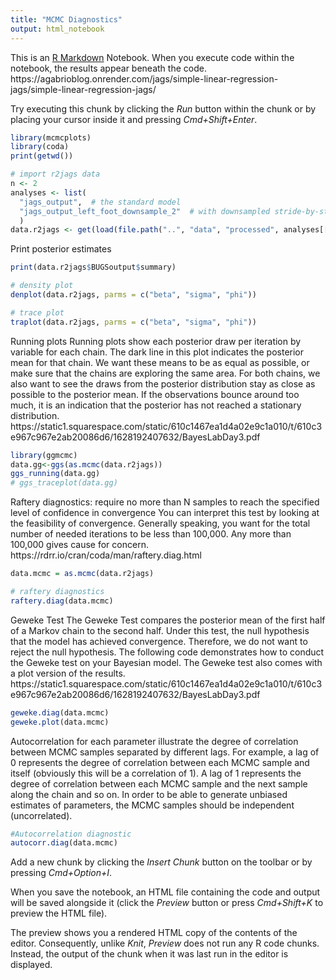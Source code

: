 ---
title: "MCMC Diagnostics"
output: html_notebook
---

This is an [R Markdown](http://rmarkdown.rstudio.com) Notebook. When you execute code within the notebook, the results appear beneath the code. 
https://agabrioblog.onrender.com/jags/simple-linear-regression-jags/simple-linear-regression-jags/

Try executing this chunk by clicking the *Run* button within the chunk or by placing your cursor inside it and pressing *Cmd+Shift+Enter*. 

```{r}
library(mcmcplots)
library(coda)
print(getwd())

# import r2jags data
n <- 2
analyses <- list(
  "jags_output",  # the standard model
  "jags_output_left_foot_downsample_2"  # with downsampled stride-by-stride data
  )
data.r2jags <- get(load(file.path("..", "data", "processed", analyses[[n]], "data_r2jags_AR1_stride_lengths_sub_05.RData")))   # 
```

Print posterior estimates
```{r}
print(data.r2jags$BUGSoutput$summary)
```


```{r}
# density plot
denplot(data.r2jags, parms = c("beta", "sigma", "phi"))
```
```{r}
# trace plot
traplot(data.r2jags, parms = c("beta", "sigma", "phi"))
```
Running plots
Running plots show each posterior draw per iteration by variable for each chain. The dark line in this plot indicates the posterior mean for that chain. We want these means to be as equal as possible, or make sure that the chains are exploring the same area. For both chains, we also want to see the draws from the posterior distribution stay as close as possible to the posterior mean. If the observations bounce around too much, it is an indication that the posterior has not reached a stationary distribution.
https://static1.squarespace.com/static/610c1467ea1d4a02e9c1a010/t/610c3e967c967e2ab20086d6/1628192407632/BayesLabDay3.pdf
```{r}
library(ggmcmc)
data.gg<-ggs(as.mcmc(data.r2jags))
ggs_running(data.gg)
# ggs_traceplot(data.gg)
```


Raftery diagnostics: require no more than N samples to reach the specified level of confidence in convergence
You can interpret this test by looking at the feasibility of convergence. Generally speaking, you want for the total number of needed iterations to be less than 100,000. Any more than 100,000 gives cause for concern.
https://rdrr.io/cran/coda/man/raftery.diag.html
```{r}
data.mcmc = as.mcmc(data.r2jags)

# raftery diagnostics
raftery.diag(data.mcmc)
```
Geweke Test
The Geweke Test compares the posterior mean of the first half of a Markov chain to the second half. Under this test, the null hypothesis that the model has achieved convergence. Therefore, we do not want to reject the null hypothesis. The following code demonstrates how to conduct the Geweke test on your Bayesian model. The Geweke test also comes with a plot version of the results.
https://static1.squarespace.com/static/610c1467ea1d4a02e9c1a010/t/610c3e967c967e2ab20086d6/1628192407632/BayesLabDay3.pdf
```{r}
geweke.diag(data.mcmc)
geweke.plot(data.mcmc)
```


Autocorrelation for each parameter illustrate the degree of correlation between MCMC samples separated by different lags. For example, a lag of 0 represents the degree of correlation between each MCMC sample and itself (obviously this will be a correlation of 1). A lag of 1 represents the degree of correlation between each MCMC sample and the next sample along the chain and so on. In order to be able to generate unbiased estimates of parameters, the MCMC samples should be independent (uncorrelated).
```{r}
#Autocorrelation diagnostic
autocorr.diag(data.mcmc)
```


Add a new chunk by clicking the *Insert Chunk* button on the toolbar or by pressing *Cmd+Option+I*.

When you save the notebook, an HTML file containing the code and output will be saved alongside it (click the *Preview* button or press *Cmd+Shift+K* to preview the HTML file). 

The preview shows you a rendered HTML copy of the contents of the editor. Consequently, unlike *Knit*, *Preview* does not run any R code chunks. Instead, the output of the chunk when it was last run in the editor is displayed.


